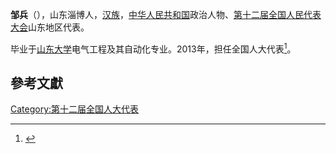 '''邹兵'''（{{bd|1979年||}}），山东淄博人，[[汉族|汉族]]，[[中华人民共和国|中华人民共和国]]政治人物、[[第十二届全国人民代表大会|第十二届全国人民代表大会]]山东地区代表。

毕业于[[山东大学|山东大学]]电气工程及其自动化专业。2013年，担任全国人大代表<ref>{{cite news|title=全国人大代表信息-邹兵|url= http://210.82.31.1:8084/delegate/viewDelegate.action?dbid=121270|accessdate=2013-04-05|newspaper=全国人大网}}{{Dead link|date=2020年1月 |bot=InternetArchiveBot |fix-attempted=yes }}</ref>。

==參考文獻==
{{reflist}}
{{中国政治人物小作品}}

[[Category:第十二届全国人大代表|Category:第十二届全国人大代表]]